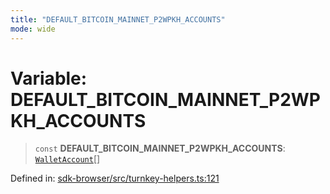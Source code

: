 ```yaml
---
title: "DEFAULT_BITCOIN_MAINNET_P2WPKH_ACCOUNTS"
mode: wide
---
```

  
# Variable: DEFAULT\_BITCOIN\_MAINNET\_P2WPKH\_ACCOUNTS

> `const` **DEFAULT\_BITCOIN\_MAINNET\_P2WPKH\_ACCOUNTS**: [`WalletAccount`](../WalletAccount/readme)[]

Defined in: [sdk-browser/src/turnkey-helpers.ts:121](https://github.com/tkhq/sdk/blob/d88b5e1f9a6cca8e54e61f8a127aa90fcebeaa2e/packages/sdk-browser/src/turnkey-helpers.ts#L121)
